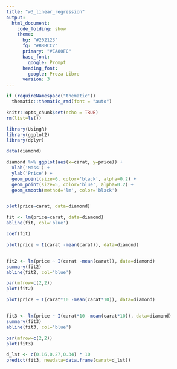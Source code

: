 ```yaml
---
title: "w3_linear_regression"
output: 
  html_document:
    code_folding: show
    theme:
      bg: "#202123"
      fg: "#B8BCC2"
      primary: "#EA80FC"
      base_font:
        google: Prompt
      heading_font:
        google: Proza Libre
      version: 3
---
```


```r
if (requireNamespace("thematic")) 
  thematic::thematic_rmd(font = "auto")

knitr::opts_chunk$set(echo = TRUE)
rm(list=ls())

```



```r

library(UsingR)
library(ggplot2)
library(dplyr)

```




```r

data(diamond)


```




```r

diamond %>% ggplot(aes(x=carat, y=price)) + 
  xlab('Mass') +
  ylab('Price') + 
  geom_point(size=6, color='black', alpha=0.2) +
  geom_point(size=5, color='blue', alpha=0.2) +
  geom_smooth(method='lm', color='black')



```




```r
plot(price~carat, data=diamond)

fit <- lm(price~carat, data=diamond)
abline(fit, col='blue')

coef(fit)

```







```r

plot(price ~ I(carat -mean(carat)), data=diamond)


fit2 <- lm(price ~ I(carat -mean(carat)), data=diamond)
summary(fit2)
abline(fit2, col='blue')

par(mfrow=c(2,2))
plot(fit2)


```



```r
plot(price ~ I(carat*10 -mean(carat*10)), data=diamond)


fit3 <- lm(price ~ I(carat*10 -mean(carat*10)), data=diamond)
summary(fit3)
abline(fit3, col='blue')

par(mfrow=c(2,2))
plot(fit3)
```






```r

d_lst <- c(0.16,0.27,0.34) * 10
predict(fit3, newdata=data.frame(carat=d_lst))

```

